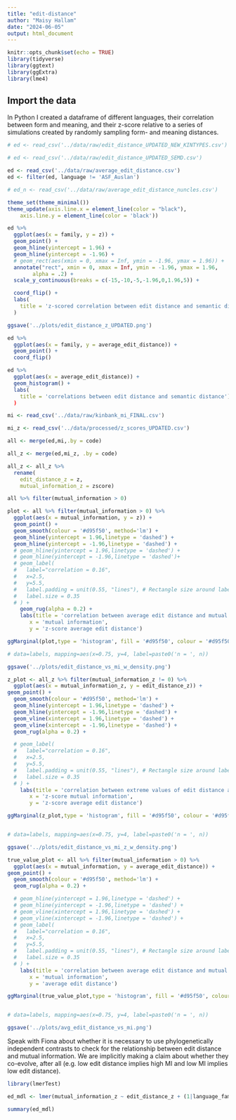 ```yaml
---
title: "edit-distance"
author: "Maisy Hallam"
date: "2024-06-05"
output: html_document
---
```


```r
knitr::opts_chunk$set(echo = TRUE)
library(tidyverse)
library(ggtext)
library(ggExtra)
library(lme4)
```

## Import the data

In Python I created a dataframe of different languages, their correlation between form and meaning, and their z-score
relative to a series of simulations created by randomly sampling form- and meaning distances.

```r
# ed <- read_csv('../data/raw/edit_distance_UPDATED_NEW_KINTYPES.csv')

# ed <- read_csv('../data/raw/edit_distance_UPDATED_SEMD.csv')

ed <- read_csv('../data/raw/average_edit_distance.csv')
ed <- filter(ed, language != 'ASF_Auslan')

# ed_n <- read_csv('../data/raw/average_edit_distance_nuncles.csv')
```

```r
theme_set(theme_minimal())
theme_update(axis.line.x = element_line(color = "black"),
    axis.line.y = element_line(color = 'black'))
```

```r
ed %>%
  ggplot(aes(x = family, y = z)) +
  geom_point() +
  geom_hline(yintercept = 1.96) +
  geom_hline(yintercept = -1.96) +
  # geom_rect(aes(xmin = 0, xmax = Inf, ymin = -1.96, ymax = 1.96)) +
  annotate("rect", xmin = 0, xmax = Inf, ymin = -1.96, ymax = 1.96,
        alpha = .2) +
  scale_y_continuous(breaks = c(-15,-10,-5,-1.96,0,1.96,5)) +

  coord_flip() +
  labs(
    title = 'z-scored correlation between edit distance and semantic distance'
  )

ggsave('../plots/edit_distance_z_UPDATED.png')
```

```r
ed %>%
  ggplot(aes(x = family, y = average_edit_distance)) +
  geom_point() +
  coord_flip()
```


```r
ed %>%
  ggplot(aes(x = average_edit_distance)) +
  geom_histogram() +
  labs(
    title = 'correlations between edit distance and semantic distance')
  )
```

```r
mi <- read_csv('../data/raw/kinbank_mi_FINAL.csv')

mi_z <- read_csv('../data/processed/z_scores_UPDATED.csv')

```

```r
all <- merge(ed,mi,.by = code)

all_z <- merge(ed,mi_z, .by = code)

all_z <- all_z %>%
  rename(
    edit_distance_z = z,
    mutual_information_z = zscore)
```


```r
all %>% filter(mutual_information > 0)
```

```r
plot <- all %>% filter(mutual_information > 0) %>%
  ggplot(aes(x = mutual_information, y = z)) +
  geom_point() +
  geom_smooth(colour = '#d95f50', method='lm') +
  geom_hline(yintercept = 1.96,linetype = 'dashed') +
  geom_hline(yintercept = -1.96,linetype = 'dashed') +
  # geom_hline(yintercept = 1.96,linetype = 'dashed') +
  # geom_hline(yintercept = -1.96,linetype = 'dashed')+
  # geom_label(
  #   label="correlation = 0.16", 
  #   x=2.5,
  #   y=5.5,
  #   label.padding = unit(0.55, "lines"), # Rectangle size around label
  #   label.size = 0.35
  # ) +
    geom_rug(alpha = 0.2) +
    labs(title = 'correlation between average edit distance and mutual information',
       x = 'mutual information',
       y = 'z-score average edit distance')

ggMarginal(plot,type = 'histogram', fill = '#d95f50', colour = '#d95f50',alpha = 0.2)

# data=labels, mapping=aes(x=0.75, y=4, label=paste0('n = ', n))

ggsave('../plots/edit_distance_vs_mi_w_density.png')
```



```r
z_plot <- all_z %>% filter(mutual_information_z != 0) %>%
  ggplot(aes(x = mutual_information_z, y = edit_distance_z)) +
geom_point() + 
  geom_smooth(colour = '#d95f50', method='lm') +
  geom_hline(yintercept = 1.96,linetype = 'dashed') +
  geom_hline(yintercept = -1.96,linetype = 'dashed') +
  geom_vline(xintercept = 1.96,linetype = 'dashed') +
  geom_vline(xintercept = -1.96,linetype = 'dashed') +
  geom_rug(alpha = 0.2) +

  # geom_label(
  #   label="correlation = 0.16", 
  #   x=2.5,
  #   y=5.5,
  #   label.padding = unit(0.55, "lines"), # Rectangle size around label
  #   label.size = 0.35
  # ) +
    labs(title = 'correlation between extreme values of edit distance and mutual information',
       x = 'z-score mutual information',
       y = 'z-score average edit distance')

ggMarginal(z_plot,type = 'histogram', fill = '#d95f50', colour = '#d95f50',alpha = 0.2,size = 10)


# data=labels, mapping=aes(x=0.75, y=4, label=paste0('n = ', n))

ggsave('../plots/edit_distance_vs_mi_z_w_density.png')

```

```r
true_value_plot <- all %>% filter(mutual_information > 0) %>%
  ggplot(aes(x = mutual_information, y = average_edit_distance)) +
geom_point() + 
  geom_smooth(colour = '#d95f50', method='lm') +
  geom_rug(alpha = 0.2) +

  # geom_hline(yintercept = 1.96,linetype = 'dashed') +
  # geom_hline(yintercept = -1.96,linetype = 'dashed') +
  # geom_vline(xintercept = 1.96,linetype = 'dashed') +
  # geom_vline(xintercept = -1.96,linetype = 'dashed') +
  # geom_label(
  #   label="correlation = 0.16", 
  #   x=2.5,
  #   y=5.5,
  #   label.padding = unit(0.55, "lines"), # Rectangle size around label
  #   label.size = 0.35
  # ) +
    labs(title = 'correlation between average edit distance and mutual information',
       x = 'mutual information',
       y = 'average edit distance')

ggMarginal(true_value_plot,type = 'histogram', fill = '#d95f50', colour = '#d95f50',alpha = 0.2,size = 10)


# data=labels, mapping=aes(x=0.75, y=4, label=paste0('n = ', n))

ggsave('../plots/avg_edit_distance_vs_mi.png')
```



Speak with Fiona about whether it is necessary to use phylogenetically independent contrasts to check
for the relationship between edit distance and mutual information. We are implicitly making a claim about whether they co-evolve, after all (e.g. low edit distance implies high MI and low MI implies low edit distance).

```r
library(lmerTest)

ed_mdl <- lmer(mutual_information_z ~ edit_distance_z + (1|language_family), data = all_z)

summary(ed_mdl)
```


